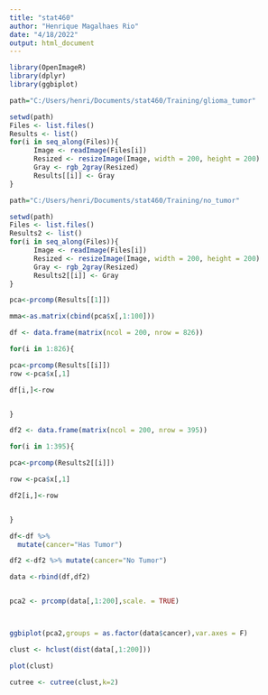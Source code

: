```yaml
---
title: "stat460"
author: "Henrique Magalhaes Rio"
date: "4/18/2022"
output: html_document
---
```


```r
library(OpenImageR)
library(dplyr)
library(ggbiplot)

```



```r


path="C:/Users/henri/Documents/stat460/Training/glioma_tumor"

setwd(path)
Files <- list.files()
Results <- list()
for(i in seq_along(Files)){
      Image <- readImage(Files[i])
      Resized <- resizeImage(Image, width = 200, height = 200)
      Gray <- rgb_2gray(Resized)
      Results[[i]] <- Gray
}


```


```r


path="C:/Users/henri/Documents/stat460/Training/no_tumor"

setwd(path)
Files <- list.files()
Results2 <- list()
for(i in seq_along(Files)){
      Image <- readImage(Files[i])
      Resized <- resizeImage(Image, width = 200, height = 200)
      Gray <- rgb_2gray(Resized)
      Results2[[i]] <- Gray
}


```






```r
pca<-prcomp(Results[[1]])

mma<-as.matrix(cbind(pca$x[,1:100]))

```



```r
df <- data.frame(matrix(ncol = 200, nrow = 826))

for(i in 1:826){

pca<-prcomp(Results[[i]])
row <-pca$x[,1]

df[i,]<-row


}

```



```r
df2 <- data.frame(matrix(ncol = 200, nrow = 395))

for(i in 1:395){

pca<-prcomp(Results2[[i]])

row <-pca$x[,1]

df2[i,]<-row


}

```


```r

df<-df %>%
  mutate(cancer="Has Tumor")

df2 <-df2 %>% mutate(cancer="No Tumor")

data <-rbind(df,df2)


pca2 <- prcomp(data[,1:200],scale. = TRUE)




```






```r
ggbiplot(pca2,groups = as.factor(data$cancer),var.axes = F)
```



 



```r
clust <- hclust(dist(data[,1:200]))

plot(clust)
```




```r
cutree <- cutree(clust,k=2)

```




